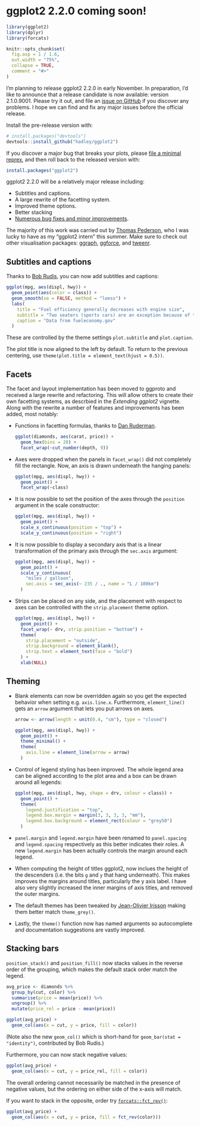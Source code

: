 # ggplot2 2.2.0 coming soon!

```r
library(ggplot2)
library(dplyr)
library(forcats)

knitr::opts_chunk$set(
  fig.asp = 1 / 1.6,
  out.width = "75%",
  collapse = TRUE,
  comment = "#>"
)
```

I'm planning to release ggplot2 2.2.0 in early November. In preparation, I'd like to announce that a release candidate is now available: version 2.1.0.9001. Please try it out, and file an [issue on GitHub](https://github.com/hadley/ggplot2/issues) if you discover any problems. I hope we can find and fix any major issues before the official release.

Install the pre-release version with:

```r
# install.packages("devtools")
devtools::install_github("hadley/ggplot2")
```

If you discover a major bug that breaks your plots, please [file a minimal reprex](https://github.com/hadley/ggplot2/issues), and then roll back to the released version with:

```r
install.packages("ggplot2")
```

ggplot2 2.2.0 will be a relatively major release including:

* Subtitles and captions.
* A large rewrite of the facetting system.
* Improved theme options.
* Better stacking
* [Numerous bug fixes and minor improvements][news.md].

The majority of this work was carried out by [Thomas Pederson](https://github.com/thomasp85), who I was lucky to have as my "ggplot2 intern" this summer. Make sure to check out other visualisation packages: [ggraph](https://github.com/thomasp85/ggraph), [ggforce](https://github.com/thomasp85/ggforce), and [tweenr](https://github.com/thomasp85/tweenr).

## Subtitles and captions

Thanks to [Bob Rudis](https://rud.is), you can now add subtitles and captions:

```r
ggplot(mpg, aes(displ, hwy)) +
  geom_point(aes(color = class)) +
  geom_smooth(se = FALSE, method = "loess") +
  labs(
    title = "Fuel efficiency generally decreases with engine size",
    subtitle = "Two seaters (sports cars) are an exception because of their light weight",
    caption = "Data from fueleconomy.gov"
  )
```

These are controlled by the theme settings `plot.subtitle` and `plot.caption`.

The plot title is now aligned to the left by default. To return to the previous centering, use `theme(plot.title = element_text(hjust = 0.5))`.

## Facets

The facet and layout implementation has been moved to ggproto and received a large rewrite and refactoring. This will allow others to create their own facetting systems, as descrbied in the *Extending ggplot2* vignette. Along with the rewrite a number of features and improvements has been added, most notably:
  
  * Functions in facetting formulas, thanks to 
    [Dan Ruderman](https://github.com/DanRuderman).
    
    ```r
    ggplot(diamonds, aes(carat, price)) + 
      geom_hex(bins = 20) + 
      facet_wrap(~cut_number(depth, 9))
    ```

  * Axes were dropped when the panels in `facet_wrap()` did not completely 
    fill the rectangle. Now, an axis is drawn underneath the hanging panels:
    
    ```r
    ggplot(mpg, aes(displ, hwy)) + 
      geom_point() + 
      facet_wrap(~class)
    ```

  * It is now possible to set the position of the axes through the `position` 
    argument in the scale constructor:
    
    ```r
    ggplot(mpg, aes(displ, hwy)) + 
      geom_point() + 
      scale_x_continuous(position = "top") + 
      scale_y_continuous(position = "right")
    ```

  * It is now possible to display a secondary axis that is a linear 
    transformation of the primary axis through the `sec.axis` argument:
    
    ```r
    ggplot(mpg, aes(displ, hwy)) + 
      geom_point() + 
      scale_y_continuous(
        "miles / galloon", 
        sec.axis = sec_axis(~ 235 / ., name = "L / 100km")
      )
    ```

  * Strips can be placed on any side, and the placement with respect to axes
    can be controlled with the `strip.placement` theme option.
    
    ```r
    ggplot(mpg, aes(displ, hwy)) + 
      geom_point() + 
      facet_wrap(~ drv, strip.position = "bottom") + 
      theme(
        strip.placement = "outside",
        strip.background = element_blank(),
        strip.text = element_text(face = "bold")
      ) +
      xlab(NULL)
    ```

## Theming

*   Blank elements can now be overridden again so you get the expected 
    behavior when setting e.g. `axis.line.x`. Furthermore, `element_line()` 
    gets an `arrow` argument that lets you put arrows on axes.
    
    ```r
    arrow <- arrow(length = unit(0.4, "cm"), type = "closed")
    
    ggplot(mpg, aes(displ, hwy)) + 
      geom_point() + 
      theme_minimal() + 
      theme(
        axis.line = element_line(arrow = arrow)
      )
    ```

*   Control of legend styling has been improved. The whole legend area can be 
    aligned according to the plot area and a box can be drawn around all legends:
    
    ```r
    ggplot(mpg, aes(displ, hwy, shape = drv, colour = class)) + 
      geom_point() + 
      theme(
        legend.justification = "top", 
        legend.box.margin = margin(3, 3, 3, 3, "mm"), 
        legend.box.background = element_rect(colour = "grey50")
      )
    ```

*   `panel.margin` and `legend.margin` have been renamed to `panel.spacing` 
    and `legend.spacing` respectively as this better indicates their roles.
    A new `legend.margin` has been actually controls the margin around each 
    legend.

*   When computing the height of titles ggplot2, now inclues the height of the
    descenders (i.e. the bits `g` and `y` that hang underneath). This makes 
    improves the margins around titles, particularly the y axis label. I have 
    also very slightly increased the inner margins of axis titles, and removed 
    the outer margins. 

*   The default themes has been tweaked by 
    [Jean-Olivier Irisson](http://www.obs-vlfr.fr/~irisson/) making them better
    match `theme_grey()`.

*   Lastly, the `theme()` function now has named arguments so autocomplete
    and documentation suggestions are vastly improved.

## Stacking bars
  
`position_stack()` and `position_fill()` now stacks values in the reverse 
order of the grouping, which makes the default stack order match the legend.

```r
avg_price <- diamonds %>% 
  group_by(cut, color) %>% 
  summarise(price = mean(price)) %>% 
  ungroup() %>% 
  mutate(price_rel = price - mean(price))

ggplot(avg_price) + 
  geom_col(aes(x = cut, y = price, fill = color))
```

(Note also the new `geom_col()` which is short-hand for 
`geom_bar(stat = "identity")`, contributed by Bob Rudis.)

Furthermore, you can now stack negative values:

```r
ggplot(avg_price) + 
  geom_col(aes(x = cut, y = price_rel, fill = color))
```

The overall ordering cannot necessarily be matched in the presence of 
negative values, but the ordering on either side of the x-axis will match. 

If you want to stack in the opposite, order try
[`forcats::fct_rev()`](http://forcats.tidyverse.org/reference/fct_rev.html):

```r
ggplot(avg_price) + 
  geom_col(aes(x = cut, y = price, fill = fct_rev(color)))
```

[news.md]: https://github.com/hadley/ggplot2/blob/master/NEWS.md
